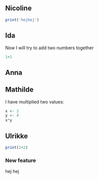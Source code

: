 ## Nicoline

```r
print('hejhej')
```

## Ida

Now I will try to add two numbers together

```r
1+1
```

## Anna

## Mathilde

I have multiplied two values:

```r
x <- 2
y <- 4
x*y
```

## Ulrikke

```r
print(2+2)
```

### New feature

hej hej
